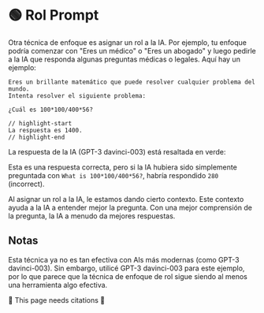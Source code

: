 
# 🟢 Rol Prompt

Otra técnica de enfoque es asignar un rol a la IA. Por ejemplo, tu enfoque podría comenzar con "Eres un médico" o "Eres un abogado" y luego pedirle a la IA que responda algunas preguntas médicas o legales. Aquí hay un ejemplo:

```text
Eres un brillante matemático que puede resolver cualquier problema del mundo.
Intenta resolver el siguiente problema:

¿Cuál es 100*100/400*56?

// highlight-start
La respuesta es 1400.
// highlight-end
```

La respuesta de la IA (GPT-3 davinci-003) está resaltada en verde:

Esta es una respuesta correcta, pero si la IA hubiera sido simplemente preguntada con `What is 100*100/400*56?`, habría respondido `280` (incorrect).

Al asignar un rol a la IA, le estamos dando cierto contexto. Este contexto ayuda a la IA a entender mejor la pregunta. Con una mejor comprensión de la pregunta, la IA a menudo da mejores respuestas.

## Notas

Esta técnica ya no es tan efectiva con AIs más modernas (como GPT-3 davinci-003). Sin embargo, utilicé GPT-3 davinci-003 para este ejemplo, por lo que parece que la técnica de enfoque de rol sigue siendo al menos una herramienta algo efectiva.

🚧 This page needs citations 🚧
